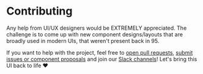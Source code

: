 
<Meta title='Docs/Contributing' />

# Contributing

Any help from UI/UX designers would be EXTREMELY appreciated. The challenge is
to come up with new component designs/layouts that are broadly used in modern
UIs, that weren't present back in 95.

If you want to help with the project, feel free to [open pull requests][1],
[submit issues or component proposals][2] and join our [Slack channels][3]!
Let's bring this UI back to life ♥️

[1]: https://github.com/arturbien/react95/pulls
[2]: https://github.com/arturbien/React95/issues
[3]: https://join.slack.com/t/react95/shared_invite/enQtOTA1NzEyNjAyNTc4LWYxZjU3NWRiMWJlMGJiMjhkNzE2MDA3ZmZjZDc1YmY0ODdlZjMwZDA1NWJiYWExYmY1NTJmNmE4OWVjNWFhMTE
